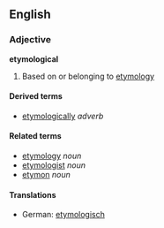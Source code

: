 ==English==
===Adjective===
'''etymological'''

# Based on or belonging to [[etymology]]

====Derived terms====
* [[etymologically]] ''adverb''

====Related terms====
* [[etymology]] ''noun''
* [[etymologist]] ''noun''
* [[etymon]] ''noun''

====Translations====
* German: [[etymologisch]]